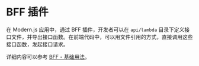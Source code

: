 # BFF 插件

在 Modern.js 应用中，通过 BFF 插件，开发者可以在 `api/lambda` 目录下定义接口文件，并导出接口函数。在前端代码中，可以用文件引用的方式，直接调用这些接口函数，发起接口请求。

详细内容可以参考 [BFF - 基础用法](/guides/advanced-features/bff/function)。